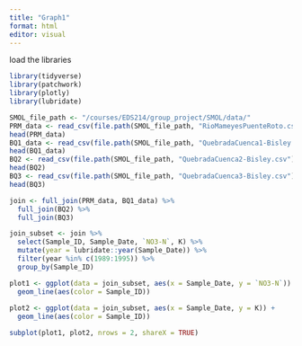 ```yaml
---
title: "Graph1"
format: html
editor: visual
---
```


load the libraries

```r
library(tidyverse)
library(patchwork)
library(plotly)
library(lubridate)
```

```r
SMOL_file_path <- "/courses/EDS214/group_project/SMOL/data/"
PRM_data <- read_csv(file.path(SMOL_file_path, "RioMameyesPuenteRoto.csv"))
head(PRM_data)
BQ1_data <- read_csv(file.path(SMOL_file_path, "QuebradaCuenca1-Bisley.csv"))
head(BQ1_data)
BQ2 <- read_csv(file.path(SMOL_file_path, "QuebradaCuenca2-Bisley.csv"))
head(BQ2)
BQ3 <- read_csv(file.path(SMOL_file_path, "QuebradaCuenca3-Bisley.csv"))
head(BQ3)
```

```r
join <- full_join(PRM_data, BQ1_data) %>% 
  full_join(BQ2) %>% 
  full_join(BQ3)
```

```r
join_subset <- join %>% 
  select(Sample_ID, Sample_Date, `NO3-N`, K) %>% 
  mutate(year = lubridate::year(Sample_Date)) %>%
  filter(year %in% c(1989:1995)) %>% 
  group_by(Sample_ID)
```

```r
plot1 <- ggplot(data = join_subset, aes(x = Sample_Date, y = `NO3-N`)) +
  geom_line(aes(color = Sample_ID))
  
plot2 <- ggplot(data = join_subset, aes(x = Sample_Date, y = K)) +
  geom_line(aes(color = Sample_ID))

subplot(plot1, plot2, nrows = 2, shareX = TRUE)
```
